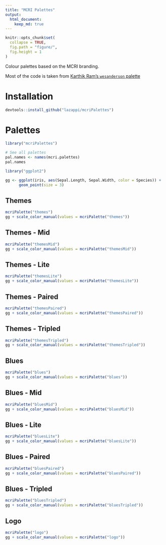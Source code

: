 ```yaml
---
title: "MCRI Palettes"
output:
  html_document:
    keep_md: true
---
```


<!-- README.md is generated from README.Rmd. Please edit that file -->

```r
knitr::opts_chunk$set(
  collapse = TRUE,
  fig.path = "figure/",
  fig.height = 1
)
```

Colour palettes based on the MCRI branding.

Most of the code is taken from [Karthik Ram's `wesanderson` 
palette](https://github.com/karthik/wesanderson)

# Installation

```R
devtools::install_github("lazappi/mcriPalettes")
```

# Palettes

```r
library("mcriPalettes")

# See all palettes
pal.names <- names(mcri.palettes)
pal.names

library("ggplot2")

gg <- ggplot(iris, aes(Sepal.Length, Sepal.Width, color = Species)) + 
      geom_point(size = 3)
```

## Themes

```r
mcriPalette("themes")
gg + scale_color_manual(values = mcriPalette("themes"))
```

## Themes - Mid

```r
mcriPalette("themesMid")
gg + scale_color_manual(values = mcriPalette("themesMid"))
```

## Themes - Lite

```r
mcriPalette("themesLite")
gg + scale_color_manual(values = mcriPalette("themesLite"))
```

## Themes - Paired

```r
mcriPalette("themesPaired")
gg + scale_color_manual(values = mcriPalette("themesPaired"))
```

## Themes - Tripled

```r
mcriPalette("themesTripled")
gg + scale_color_manual(values = mcriPalette("themesTripled"))
```

## Blues

```r
mcriPalette("blues")
gg + scale_color_manual(values = mcriPalette("blues"))
```

## Blues - Mid

```r
mcriPalette("bluesMid")
gg + scale_color_manual(values = mcriPalette("bluesMid"))
```

## Blues - Lite

```r
mcriPalette("bluesLite")
gg + scale_color_manual(values = mcriPalette("bluesLite"))
```

## Blues - Paired

```r
mcriPalette("bluesPaired")
gg + scale_color_manual(values = mcriPalette("bluesPaired"))
```

## Blues - Tripled

```r
mcriPalette("bluesTripled")
gg + scale_color_manual(values = mcriPalette("bluesTripled"))
```

## Logo

```r
mcriPalette("logo")
gg + scale_color_manual(values = mcriPalette("logo"))
```